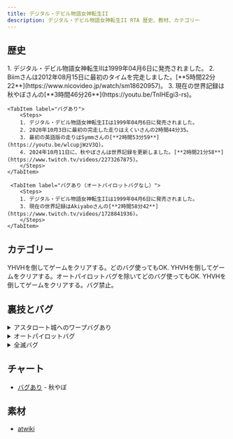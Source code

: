 ```yaml
---
title: デジタル・デビル物語女神転生II
description: デジタル・デビル物語女神転生II RTA 歴史、教材、カテゴリー
---
```



<DocsHero 
    content="デジタル・デビル物語女神転生IIは女神転生シリーズの２作目。今回はオートパイロットとか２マップといった充実した機能が追加されました。"
    srcUrl={cover}
    alt="Digital Devil Story - Megami Tensei II Cover"
/>

<LinkCard title="ランキング" href="https://www.speedrun.com/ja-JP/mt2" description="投稿されたRTA動画を観るようにSpeedrun.comへ"/>

## 歴史
<Tabs>
    <TabItem label="バグなし">
        <Steps>
        1. デジタル・デビル物語女神転生IIは1999年04月6日に発売されました。
        2. Biimさんは2012年08月15日に最初のタイムを完走しました。[**5時間22分22**](https://www.nicovideo.jp/watch/sm18620957)。
        3. 現在の世界記録は秋やぼさんの[**3時間46分26**](https://youtu.be/TnIHEgi3-rs)。
       </Steps>
    </TabItem>

    <TabItem label="バグあり">
        <Steps>
        1. デジタル・デビル物語女神転生IIは1999年04月6日に発売されました。
        2. 2020年10月3日に最初の完走した走りはえくいさんの2時間44分35。
        3. 最初の英語版の走りはSymmさんの[**2時間53分59**](https://youtu.be/wlcupjWzV3Q)。
        4. 2024年10月11日に、秋やぼさんは世界記録を更新しました。[**2時間21分58**](https://www.twitch.tv/videos/2273267875)。
        </Steps>
    </TabItem>

     <TabItem label="バグあり（オートパイロットバグなし）">
        <Steps>
        1. デジタル・デビル物語女神転生IIは1999年04月6日に発売されました。
        3. 現在の世界記録はAkiyaboさんの[**2時間58分42**](https://www.twitch.tv/videos/1728841936)。
        </Steps>
    </TabItem>
</Tabs>


## カテゴリー
<CardGrid>
    <Card title="バグあり">YHVHを倒してゲームをクリアする。どのバグ使ってもOK.</Card>
    <Card title="バグあり（オートパイロットバグなし）">YHVHを倒してゲームをクリアする。オートパイロットバグを除いてどのバグ使ってもOK.</Card>
    <Card title="バグなし">YHVHを倒してゲームをクリアする。バグ禁止。</Card>
</CardGrid>

## 裏技とバグ
<details>
<summary>アスタロート城へのワープバグあり</summary>
主人公の知力7以下でバラムに会い、拝む。
次にトラエストで入口に戻る。
それから受付嬢に会うと、アスタロート城の4Fに飛ぶ 				
</details>

<details>
<summary>オートパイロットバグ</summary>
オートパイロット使用可能な場所でAをセットする。
その後、数歩歩いた場所で「Aへいどう」を選び、
Aをセットした場所へ着く前にBボタンを押して
オートパイロットを「ちゅうしする」にする。

[例動画](https://x.com/SymmRTA/status/1683684048911097857)
</details>

<details>
<summary>全滅バグ</summary>
全滅バグでゲームを１０分うちにクリアできます。
SRCにこのバグを使ってカテゴリーがありませんが、[こちら](https://www.nicovideo.jp/watch/sm37779525)のRTAに説明されています。
</details>

## チャート
- [バグあり](https://docs.google.com/spreadsheets/d/1Ap75pBj-84runGguBS60Fq2OPZjRgehi/edit?usp=sharing&ouid=114715154197990836215&rtpof=true&sd=true) - 秋やぼ

## 素材
- [atwiki](http://dds.opatil.com/dds2/index.html)